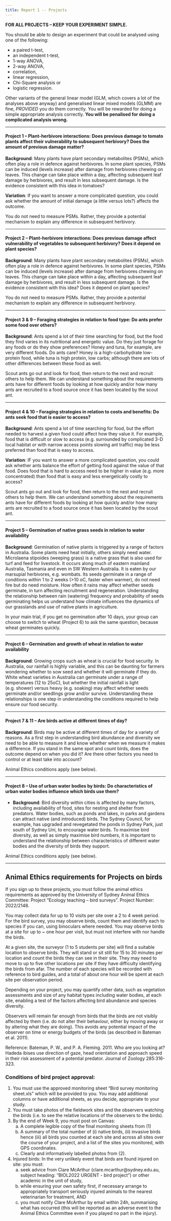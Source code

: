 ```yaml
---
title: Report 1 -- Projects
---
```


::: callout-important
**FOR ALL PROJECTS – KEEP YOUR EXPERIMENT SIMPLE.**

 You should be able to design an experiment that could be analysed using one of the following: 

 - a paired t-test, 
 - an independent t-test, 
 - 1-way ANOVA, 
 - 2-way ANOVA, 
 - correlation, 
 - linear regression, 
 - Chi-Square analysis or 
 - logistic regression. 

Other variants of the general linear model (GLM, which covers a lot of the analyses above anyway) and generalised linear mixed models (GLMM) are fine, *PROVIDED* you do them correctly. You will be rewarded for doing a simple appropriate analysis correctly. **You will be penalised for doing a complicated analysis wrong.**
:::

-----

#### Project 1 – Plant-herbivore interactions: Does previous damage to **tomato** plants affect their vulnerability to subsequent herbivory? Does the amount of previous damage matter?

**Background**: Many plants have plant secondary metabolites (PSMs), which often play a role in defence against herbivores. In some plant species, PSMs can be induced (levels increase) after damage from herbivores chewing on leaves. This change can take place within a day, affecting subsequent leaf damage by herbivores, and result in less subsequent damage. Is the evidence consistent with this idea in tomatoes?

**Variation**: If you want to answer a more complicated question, you could ask whether the amount of initial damage (a little versus lots?) affects the outcome.

::: callout-note
You do not need to measure PSMs. Rather, they provide a potential mechanism to explain any difference in subsequent herbivory.
:::

-----

#### Project 2 – Plant-herbivore interactions: Does previous damage affect vulnerability of **vegetables** to subsequent herbivory? Does it depend on plant species?

**Background**: Many plants have plant secondary metabolites (PSMs), which often play a role in defence against herbivores. In some plant species, PSMs can be induced (levels increase) after damage from herbivores chewing on leaves. This change can take place within a day, affecting subsequent leaf damage by herbivores, and result in less subsequent damage. Is the evidence consistent with this idea? Does it depend on plant species? 

::: callout-note
You do not need to measure PSMs. Rather, they provide a potential mechanism to explain any difference in subsequent herbivory.
:::

-----

#### Project 3 & 9 – Foraging strategies in relation to food type: Do **ants** prefer some food over others?

**Background**: Ants spend a lot of their time searching for food, but the food they find varies in its nutritional and energetic value. Do they just forage for any foods or do they show preferences? Honey and tuna, for example, are very different foods. Do ants care? Honey is a high-carbohydrate low-protein food, while tuna is high protein, low carbs; although there are lots of other differences between these food as well. 

Scout ants go out and look for food, then return to the nest and recruit others to help them. We can understand something about the requirements ants have for different foods by looking at how quickly and/or how many ants are recruited to a food source once it has been located by the scout ant. 

-----

#### Project 4 & 10 – Foraging strategies in relation to costs and benefits: Do **ants** seek food that is easier to access?  

**Background**: Ants spend a lot of time searching for food, but the effort needed to harvest a given food could affect how they value it. For example, food that is difficult or slow to access (e.g. surrounded by complicated 3-D local habitat or with narrow access points slowing ant traffic) may be less preferred than food that is easy to access.

**Variation**: IF you want to answer a more complicated question, you could ask whether ants balance the effort of getting food against the value of that food. Does food that is hard to access need to be higher in value (e.g. more concentrated) than food that is easy and less energetically costly to access?

Scout ants go out and look for food, then return to the nest and recruit others to help them. We can understand something about the requirements ants have for different foods by looking at how quickly and/or how many ants are recruited to a food source once it has been located by the scout ant. 

-----

#### Project 5 – Germination of native **grass** seeds in relation to water availability

**Background**: Germination of native plants is triggered by a range of factors in Australia. Some plants need heat initially, others simply need water. Microlaena stipoides (weeping grass) is a native grass that is also used for turf and feed for livestock. It occurs along much of eastern mainland Australia, Tasmania and even in SW Western Australia. It is eaten by our marsupial herbivores, e.g. wombats. Its seeds germinate in a range of conditions within 1 to 2 weeks (>10 oC, faster when warmer), do not need fire but do need moisture. How often it rains may affect whether seeds germinate, in turn affecting recruitment and regeneration. Understanding the relationship between rain (watering) frequency and probability of seeds germinating helps us understand how climate influences the dynamics of our grasslands and use of native plants in agriculture. 

::: callout-note
In your main trial, if you get no germination after 10 days, your group can choose to switch to wheat (Project 6) to ask the same question, because wheat germinates quickly. 
:::

-----

#### Project 6 – Germination and growth of **wheat** in relation to water availability 

**Background**: Growing crops such as wheat is crucial for food security. In Australia, our rainfall is highly variable, and this can be daunting for farmers wondering whether to sow seed and whether it will germinate if they do. White wheat varieties in Australia can germinate under a range of temperatures (12 to 25oC), but whether the initial rainfall is light (e.g. shower) versus heavy (e.g. soaking) may affect whether seeds germinate and/or seedlings grow and/or survive. Understanding these relationships is one step in understanding the conditions required to help ensure our food security. 

-----

#### Project 7 & 11 – Are **birds** active at different times of day? 

**Background**: Birds may be active at different times of day for a variety of reasons. As a first step in understanding bird abundance and diversity we need to be able to measure it and know whether when we measure it makes a difference. If you stand in the same spot and count birds, does the outcome depend on when you did it? Are there other factors you need to control or at least take into account? 

::: callout-note
Animal Ethics conditions apply (see below).
:::

-----

#### Project 8 – Use of urban water bodies by **birds**: Do characteristics of urban water bodies influence which birds use them?

- **Background**: Bird diversity within cities is affected by many factors, including availability of food, sites for nesting and shelter from predators. Water bodies, such as ponds and lakes, in parks and gardens can attract native (and introduced) birds. The Sydney Council, for example, has upgraded and revegetated the ponds in Sydney Park, just south of Sydney Uni, to encourage water birds. To maximise bird diversity, as well as simply maximise bird numbers, it is important to understand the relationship between characteristics of different water bodies and the diversity of birds they support. 

::: callout-note
Animal Ethics conditions apply (see below).
:::

-----

## Animal Ethics requirements for Projects on birds

If you sign up to these projects, you must follow the animal ethics requirements as approved by the University of Sydney Animal Ethics Committee: 
Project “Ecology teaching – bird surveys”. Project Number: 2022/2148.

You may collect data for up to 10 visits per site over a 2 to 4 week period. 
For the bird survey, you may observe birds, count them and identify each to species if you can, using binoculars where needed. You may observe birds at a site for up to ~ one hour per visit, but must not interfere with nor handle the birds. 

At a given site, the surveyor (1 to 5 students per site) will find a suitable location to observe birds. They will stand or sit still for 15 to 30 minutes per location and count the birds they can see in their site. They may need to move to up to five other locations per site if they have difficulty identifying the birds from afar. The number of each species will be recorded with reference to bird guides, and a total of about one hour will be spent at each site per observation period.

Depending on your project, you may quantify other data, such as vegetation assessments and size of any habitat types including water bodies, at each site, enabling a test of the factors affecting bird abundance and species diversity. 

Observers will remain far enough from birds that the birds are not visibly affected by them (i.e. do not alter their behaviour, either by moving away or by altering what they are doing). This avoids any potential impact of the observer on time or energy budgets of the birds (as described in Bateman et al. 2011). 

Reference: Bateman, P. W., and P. A. Fleming. 2011. Who are you looking at? Hadeda ibises use direction of gaze, head orientation and approach speed in their risk assessment of a potential predator. Journal of Zoology 285:316-323.

### Conditions of bird project approval:

1. You must use the approved monitoring sheet “Bird survey monitoring sheet.xls” which will be provided to you. You may add additional columns or have additional sheets, as you decide, appropriate to your study. 
2. You must take photos of the fieldwork sites and the observers watching the birds (i.e. to see the relative locations of the observers to the birds). 
3. By the end of Week 9, you must post on Canvas: 
   a. A complete legible copy of the final monitoring sheets from (1)
   b. A summary of the total number of (i) native birds, (ii) invasive birds hence (iii) all birds you counted at each site and across all sites over the course of your project, and a list of the sites you monitored, with GPS coordinates.
   c. Clearly and informatively labelled photos from (2).
4. Injured birds: In the very unlikely event that birds are found injured on site: you must:
   a. seek advice from Clare McArthur (clare.mcarthur@sydney.edu.au, subject heading: “BIOL2022 URGENT - bird project”) or other academic in the unit of study, 
   b. while ensuring your own safety first, if necessary arrange to appropriately transport seriously injured animals to the nearest veterinarian for treatment, AND 
   c. you must notify Clare McArthur by email within 24h, summarising what has occurred (this will be reported as an adverse event to the Animal Ethics Committee even if you played no part in the injury). 
